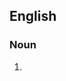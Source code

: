 {{also|Analemmas|analemma's}}

==English==

===Noun===
{{head|en|noun form}}

# {{plural of|en|analemma}}